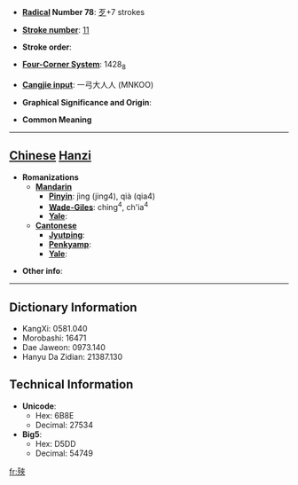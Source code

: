 * '''[[Wiktionary:Chinese radical index| Radical]] Number 78''': [[Wiktionary:Chinese radical index 歹|歹]]+7 strokes

* '''[[Wiktionary:Chinese total strokes index|Stroke number]]''': [[Wiktionary:Chinese total strokes index 11|11]]

* '''Stroke order''': 

* '''[[Wiktionary:Chinese four corner index|Four-Corner System]]''': 1428<sub>8</sub>

* '''[[Wiktionary:Chinese Cangjie index|Cangjie input]]''': 一弓大人人 (MNKOO)

* '''Graphical Significance and Origin''': 

* '''Common Meaning'''

----

== [[Chinese]] [[Hanzi]] ==

* '''Romanizations'''
** '''[[Mandarin]]'''
*** '''[[Pinyin]]''': jìng (jing4), qià (qia4)
*** '''[[Wade-Giles]]''': ching<sup>4</sup>, ch'ia<sup>4</sup>
*** '''[[Yale]]''': 
** '''[[Cantonese]]'''
*** '''[[Jyutping]]''':
*** '''[[Penkyamp]]''': 
*** '''[[Yale]]''': 

* '''Other info''': 

----

== Dictionary Information ==

* KangXi: 0581.040
* Morobashi: 16471
* Dae Jaweon: 0973.140
* Hanyu Da Zidian: 21387.130

== Technical Information ==

* '''Unicode''':
** Hex: 6B8E
** Decimal: 27534
* '''Big5''':
** Hex: D5DD
** Decimal: 54749

[[fr:殎]]